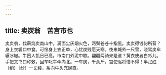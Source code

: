 ```yaml
---
---
---
```

title: 卖炭翁　苦宫市也
---



卖炭翁，伐薪烧炭南山中。满面尘灰烟火色，两鬓苍苍十指黑。卖炭得钱何所营？身上衣裳口中食。可怜身上衣正单，心忧炭贱愿天寒。夜来城外一尺雪，晓驾炭车辗冰辙。牛困人饥日已高，市南门外泥中歇。翩翩两骑来是谁？黄衣使者白衫儿。手把文书口称敕，回车叱牛牵向北。一车炭，千余斤，宫使驱将惜不得！半疋红（绡）［纱］一丈绫，系向牛头充炭直。